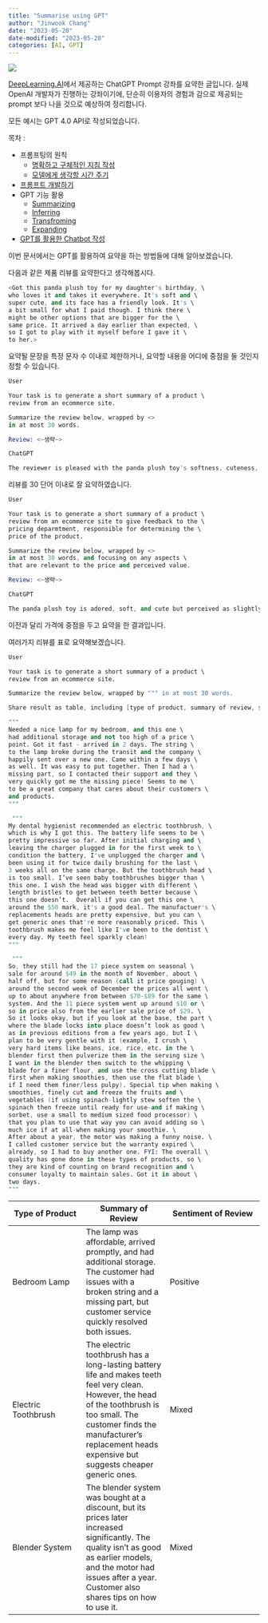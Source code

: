 ```yaml
---
title: "Summarise using GPT"
author: "Jinwook Chang"
date: "2023-05-20"
date-modified: "2023-05-20"
categories: [AI, GPT]
---
```


![](../../others/prompt.png)


[DeepLearning.AI](https://www.deeplearning.ai/)에서 제공하는 ChatGPT Prompt 강좌를 요약한 글입니다.
실제 OpenAI 개발자가 진행하는 강좌이기에, 단순히 이용자의 경험과 감으로 제공되는 prompt 보다 나을 것으로 예상하여 정리합니다.

모든 예시는 GPT 4.0 API로 작성되었습니다.

목차 :

* 프롬프팅의 원칙
  + [명확하고 구체적인 지침 작성](gpt-principles-of-prompting-1)
  + [모델에게 생각할 시간 주기](../gpt-principles-of-prompting-2)
* [프롬프트 개발하기](../gpt-iterative-prompt-development)
* GPT 기능 활용
  + [Summarizing](../gpt-summarize/)
  + [Inferring](../gpt-inferring/)
  + [Transfroming](../gpt-transforming/)
  + [Expanding](../gpt-expanding)
* [GPT를 활용한 Chatbot 작성](../gpt-building-chatbot)

이번 문서에서는 GPT를 활용하여 요약을 하는 방법들에 대해 알아보겠습니다.

다음과 같은 제품 리뷰를 요약한다고 생각해봅시다.

```s
<Got this panda plush toy for my daughter's birthday, \
who loves it and takes it everywhere. It's soft and \ 
super cute, and its face has a friendly look. It's \ 
a bit small for what I paid though. I think there \ 
might be other options that are bigger for the \ 
same price. It arrived a day earlier than expected, \ 
so I got to play with it myself before I gave it \ 
to her.>
```

요약될 문장을 특정 문자 수 이내로 제한하거나, 요약할 내용을 어디에 중점을 둘 것인지 정할 수 있습니다.  


```s
User

Your task is to generate a short summary of a product \
review from an ecommerce site. 

Summarize the review below, wrapped by <> 
in at most 30 words. 

Review: <~생략~>
```

```s
ChatGPT

The reviewer is pleased with the panda plush toy's softness, cuteness, and friendly look. However, they believe it's smaller than its price suggests. It arrived earlier than expected.
```

리뷰를 30 단어 이내로 잘 요약하였습니다.

```s
User

Your task is to generate a short summary of a product \
review from an ecommerce site to give feedback to the \
pricing deparmtment, responsible for determining the \
price of the product.  

Summarize the review below, wrapped by <> 
in at most 30 words, and focusing on any aspects \
that are relevant to the price and perceived value. 

Review: <~생략~>
```

```s
ChatGPT

The panda plush toy is adored, soft, and cute but perceived as slightly small for its price point. Despite early delivery, the customer suggests better value alternatives may exist.
```

이전과 달리 가격에 중점을 두고 요약을 한 결과입니다.

여러가지 리뷰를 표로 요약해보겠습니다.

```s
User

Your task is to generate a short summary of a product \
review from an ecommerce site. 

Summarize the review below, wrapped by """ in at most 30 words. 

Share result as table, including [type of product, summary of review, sentiment of review]

"""
Needed a nice lamp for my bedroom, and this one \
had additional storage and not too high of a price \
point. Got it fast - arrived in 2 days. The string \
to the lamp broke during the transit and the company \
happily sent over a new one. Came within a few days \
as well. It was easy to put together. Then I had a \
missing part, so I contacted their support and they \
very quickly got me the missing piece! Seems to me \
to be a great company that cares about their customers \
and products. 
"""

 """
My dental hygienist recommended an electric toothbrush, \
which is why I got this. The battery life seems to be \
pretty impressive so far. After initial charging and \
leaving the charger plugged in for the first week to \
condition the battery, I've unplugged the charger and \
been using it for twice daily brushing for the last \
3 weeks all on the same charge. But the toothbrush head \
is too small. I’ve seen baby toothbrushes bigger than \
this one. I wish the head was bigger with different \
length bristles to get between teeth better because \
this one doesn’t.  Overall if you can get this one \
around the $50 mark, it's a good deal. The manufactuer's \
replacements heads are pretty expensive, but you can \
get generic ones that're more reasonably priced. This \
toothbrush makes me feel like I've been to the dentist \
every day. My teeth feel sparkly clean! 
"""

 """
So, they still had the 17 piece system on seasonal \
sale for around $49 in the month of November, about \
half off, but for some reason (call it price gouging) \
around the second week of December the prices all went \
up to about anywhere from between $70-$89 for the same \
system. And the 11 piece system went up around $10 or \
so in price also from the earlier sale price of $29. \
So it looks okay, but if you look at the base, the part \
where the blade locks into place doesn’t look as good \
as in previous editions from a few years ago, but I \
plan to be very gentle with it (example, I crush \
very hard items like beans, ice, rice, etc. in the \ 
blender first then pulverize them in the serving size \
I want in the blender then switch to the whipping \
blade for a finer flour, and use the cross cutting blade \
first when making smoothies, then use the flat blade \
if I need them finer/less pulpy). Special tip when making \
smoothies, finely cut and freeze the fruits and \
vegetables (if using spinach-lightly stew soften the \ 
spinach then freeze until ready for use-and if making \
sorbet, use a small to medium sized food processor) \ 
that you plan to use that way you can avoid adding so \
much ice if at all-when making your smoothie. \
After about a year, the motor was making a funny noise. \
I called customer service but the warranty expired \
already, so I had to buy another one. FYI: The overall \
quality has gone done in these types of products, so \
they are kind of counting on brand recognition and \
consumer loyalty to maintain sales. Got it in about \
two days.
"""
```


| Type of Product | Summary of Review | Sentiment of Review |
| --------------- | ----------------- | ------------------- |
| Bedroom Lamp | The lamp was affordable, arrived promptly, and had additional storage. The customer had issues with a broken string and a missing part, but customer service quickly resolved both issues. | Positive |
| Electric Toothbrush | The electric toothbrush has a long-lasting battery life and makes teeth feel very clean. However, the head of the toothbrush is too small. The customer finds the manufacturer's replacement heads expensive but suggests cheaper generic ones. | Mixed |
| Blender System | The blender system was bought at a discount, but its prices later increased significantly. The quality isn't as good as earlier models, and the motor had issues after a year. Customer also shares tips on how to use it. | Mixed |
